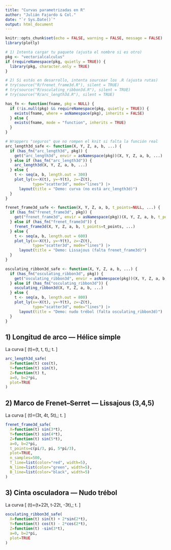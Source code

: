 ```yaml
---
title: "Curvas parametrizadas en R"
author: "Julián Fajardo & Col."
date: "`r Sys.Date()`"
output: html_document
---
```


```r
knitr::opts_chunk$set(echo = FALSE, warning = FALSE, message = FALSE)
library(plotly)

# 1) Intenta cargar tu paquete (ajusta el nombre si es otro)
pkg <- "vectorialcalculus"
if (requireNamespace(pkg, quietly = TRUE)) {
  library(pkg, character.only = TRUE)
}

# 2) Si estás en desarrollo, intenta sourcear los .R (ajusta rutas)
# try(source("R/frenet_frame3d.R"), silent = TRUE)
# try(source("R/osculating_ribbon3d.R"), silent = TRUE)
# try(source("R/arc_length3d.R"), silent = TRUE)

has_fn <- function(fname, pkg = NULL) {
  if (!is.null(pkg) && requireNamespace(pkg, quietly = TRUE)) {
    exists(fname, where = asNamespace(pkg), inherits = FALSE)
  } else {
    exists(fname, mode = "function", inherits = TRUE)
  }
}

# Wrappers "seguros" que no rompen el knit si falta la función real
arc_length3d_safe <- function(X, Y, Z, a, b, ...) {
  if (has_fn("arc_length3d", pkg)) {
    get("arc_length3d", envir = asNamespace(pkg))(X, Y, Z, a, b, ...)
  } else if (has_fn("arc_length3d")) {
    arc_length3d(X, Y, Z, a, b, ...)
  } else {
    t <- seq(a, b, length.out = 300)
    plot_ly(x=~X(t), y=~Y(t), z=~Z(t),
            type="scatter3d", mode="lines") |>
      layout(title = "Demo: curva (no está arc_length3d)")
  }
}

frenet_frame3d_safe <- function(X, Y, Z, a, b, t_points=NULL, ...) {
  if (has_fn("frenet_frame3d", pkg)) {
    get("frenet_frame3d", envir = asNamespace(pkg))(X, Y, Z, a, b, t_points=t_points, ...)
  } else if (has_fn("frenet_frame3d")) {
    frenet_frame3d(X, Y, Z, a, b, t_points=t_points, ...)
  } else {
    t <- seq(a, b, length.out = 600)
    plot_ly(x=~X(t), y=~Y(t), z=~Z(t),
            type="scatter3d", mode="lines") |>
      layout(title = "Demo: Lissajous (falta frenet_frame3d)")
  }
}

osculating_ribbon3d_safe <- function(X, Y, Z, a, b, ...) {
  if (has_fn("osculating_ribbon3d", pkg)) {
    get("osculating_ribbon3d", envir = asNamespace(pkg))(X, Y, Z, a, b, ...)
  } else if (has_fn("osculating_ribbon3d")) {
    osculating_ribbon3d(X, Y, Z, a, b, ...)
  } else {
    t <- seq(a, b, length.out = 800)
    plot_ly(x=~X(t), y=~Y(t), z=~Z(t),
            type="scatter3d", mode="lines") |>
      layout(title = "Demo: nudo trébol (falta osculating_ribbon3d)")
  }
}
```

## 1) Longitud de arco — Hélice simple

La curva
\[
\mathbf{r}(t)=(\cos t,\ \sin t,\ t),\; t\in[0,2\pi].
\]

```r
arc_length3d_safe(
  X=function(t) cos(t),
  Y=function(t) sin(t),
  Z=function(t) t,
  a=0, b=2*pi,
  plot=TRUE
)
```

## 2) Marco de Frenet–Serret — Lissajous (3,4,5)

La curva
\[
\mathbf{r}(t)=(\sin 3t,\ \sin 4t,\ \sin 5t),\; t\in[0,2\pi].
\]

```r
frenet_frame3d_safe(
  X=function(t) sin(3*t),
  Y=function(t) sin(4*t),
  Z=function(t) sin(5*t),
  a=0, b=2*pi,
  t_points=c(pi/3, pi, 5*pi/3),
  plot=TRUE,
  n_samples=500,
  T_line=list(color="red", width=5),
  N_line=list(color="green", width=5),
  B_line=list(color="black", width=5)
)
```

## 3) Cinta osculadora — Nudo trébol

La curva
\[
\mathbf{r}(t)=(\sin t+2\sin 2t,\ \cos t-2\cos 2t,\ -\sin 3t),\; t\in[0,2\pi].
\]

```r
osculating_ribbon3d_safe(
  X=function(t) sin(t) + 2*sin(2*t),
  Y=function(t) cos(t) - 2*cos(2*t),
  Z=function(t) -sin(3*t),
  a=0, b=2*pi,
  plot=TRUE
)
```
